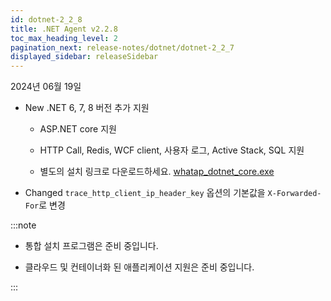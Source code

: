 ```yaml
---
id: dotnet-2_2_8
title: .NET Agent v2.2.8
toc_max_heading_level: 2
pagination_next: release-notes/dotnet/dotnet-2_2_7
displayed_sidebar: releaseSidebar
---
```


2024년 06월 19일

- <Status>New</Status> .NET 6, 7, 8 버전 추가 지원

  - ASP.NET core 지원

  - HTTP Call, Redis, WCF client, 사용자 로그, Active Stack, SQL 지원

  - 별도의 설치 링크로 다운로드하세요. [whatap_dotnet_core.exe](https://repo.whatap.io/windows/whatap_dotnet_core.exe)

- <Status>Changed</Status> `trace_http_client_ip_header_key` 옵션의 기본값을 `X-Forwarded-For`로 변경

:::note

* 통합 설치 프로그램은 준비 중입니다.

* 클라우드 및 컨테이너화 된 애플리케이션 지원은 준비 중입니다.

:::